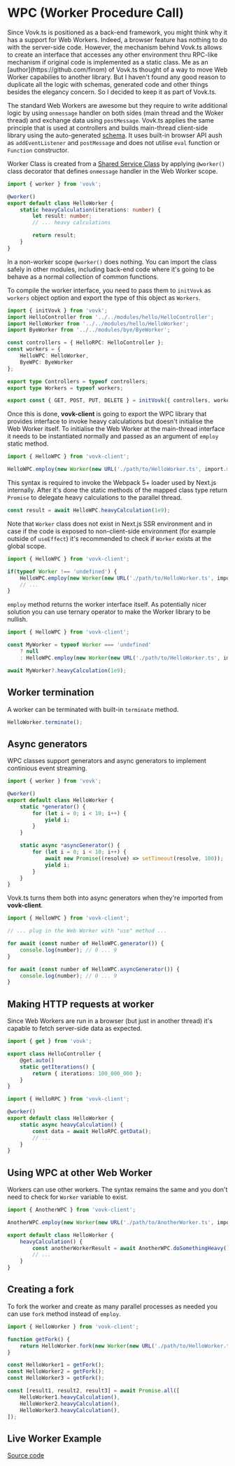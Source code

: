 
# WPC (Worker Procedure Call)

<Callout type="info" emoji="ℹ️">
  Since Vovk.ts is positioned as a back-end framework, you might think why it has a support for Web Workers. Indeed, a browser feature has nothing to do with the server-side code. However, the mechanism behind Vovk.ts allows to create an interface that accesses any other environment thru RPC-like mechanism if original code is implemented as a static class. Me as an [author](https://github.com/finom) of Vovk.ts thought of a way to move Web Worker capabilies to another library. But I haven't found any good reason to duplicate all the logic with schemas, generated code and other things besides the elegancy concern. So I decided to keep it as part of Vovk.ts.
</Callout> 


The standard Web Workers are awesome but they require to write additional logic by using `onmessage` handler on both sides (main thread and the Woker thread) and exchange data using `postMessage`. Vovk.ts applies the same principle that is used at controllers and builds main-thread client-side library using the auto-generated [schema](/schema). It uses built-in browser API aush as `addEventListener` and `postMessage` and does not utilise `eval` function or `Function` constructor.

Worker Class is created from a [Shared Service Class](/shared-service) by applying `@worker()` class decorator that defines `onmessage` handler in the Web Worker scope.

```ts filename="/src/modules/hello/HelloWorker.ts"
import { worker } from 'vovk';

@worker()
export default class HelloWorker {
    static heavyCalculation(iterations: number) {
        let result: number;
        // ... heavy calculations

        return result;
    }
}
```

In a non-worker scope `@worker()` does nothing. You can import the class safely in other modules, including back-end code where it's going to be behave as a normal collection of common functions. 

To compile the worker interface, you need to pass them to `initVovk` as `workers` object option and export the type of this object as `Workers`.


```ts filename="/src/app/api/[[...vovk]]/route.ts"
import { initVovk } from 'vovk';
import HelloController from '../../modules/hello/HelloController';
import HelloWorker from '../../modules/hello/HelloWorker';
import ByeWorker from '../../modules/bye/ByeWorker';

const controllers = { HelloRPC: HelloController };
const workers = { 
    HelloWPC: HelloWorker, 
    ByeWPC: ByeWorker 
};

export type Controllers = typeof controllers;
export type Workers = typeof workers;

export const { GET, POST, PUT, DELETE } = initVovk({ controllers, workers });
```


Once this is done, **vovk-client** is going to export the WPC library that provides interface to invoke heavy calculations but doesn't initialise the Web Worker itself. To initialise the Web Worker at the main-thread interface it needs to be instantiated normally and passed as an argument of `employ` static method.

```ts
import { HelloWPC } from 'vovk-client';

HelloWPC.employ(new Worker(new URL('./path/to/HelloWorker.ts', import.meta.url)));
```

This syntax is required to invoke the Webpack 5+ loader used by Next.js internally. After it's done the static methods of the mapped class type return `Promise` to delegate heavy calculations to the parallel thread.

```ts
const result = await HelloWPC.heavyCalculation(1e9);
```

Note that `Worker` class does not exist in Next.js SSR environment and in case if the code is exposed to non-client-side environment (for example outside of `useEffect`) it's recommended to check if `Worker` exists at the global scope.

```ts
import { HelloWPC } from 'vovk-client';

if(typeof Worker !== 'undefined') {
    HelloWPC.employ(new Worker(new URL('./path/to/HelloWorker.ts', import.meta.url)));
    // ...
}
```

`employ` method returns the worker interface itself. As potentially nicer solution you can use ternary operator to make the Worker library to be nullish.

```ts
import { HelloWPC } from 'vovk-client';

const MyWorker = typeof Worker === 'undefined' 
    ? null 
    : HelloWPC.employ(new Worker(new URL('./path/to/HelloWorker.ts', import.meta.url)));

await MyWorker?.heavyCalculation(1e9);
```

## Worker termination

A worker can be terminated with built-in `terminate` method.

```ts
HelloWorker.terminate();
```

## Async generators

WPC classes support generators and async generators to implement continious event streaming. 

```ts filename="/src/modules/hello/HelloWorker.ts"
import { worker } from 'vovk';

@worker()
export default class HelloWorker {
    static *generator() {
        for (let i = 0; i < 10; i++) {
            yield i;
        }
    }

    static async *asyncGenerator() {
        for (let i = 0; i < 10; i++) {
            await new Promise((resolve) => setTimeout(resolve, 100));
            yield i;
        }
    }
}
```

Vovk.ts turns them both into async generators when they're imported from **vovk-client**.

```ts
import { HelloWPC } from 'vovk-client';

// ... plug in the Web Worker with "use" method ...

for await (const number of HelloWPC.generator()) {
    console.log(number); // 0 ... 9
}

for await (const number of HelloWPC.asyncGenerator()) {
    console.log(number); // 0 ... 9
}
```

## Making HTTP requests at worker

Since Web Workers are run in a browser (but just in another thread) it's capable to fetch server-side data as expected.

```ts filename="/src/modules/hello/HelloController.ts"
import { get } from 'vovk';

export class HelloController {
    @get.auto()
    static getIterations() {
        return { iterations: 100_000_000 };
    }
}
```

```ts filename="/src/modules/hello/HelloWorker.ts"
import { HelloRPC } from 'vovk-client';

@worker()
export default class HelloWorker {
    static async heavyCalculation() {
        const data = await HelloRPC.getData();
        // ...
    }
}
```

## Using WPC at other Web Worker

Workers can use other workers. The syntax remains the same and you don't need to check for `Worker` variable to exist.

```ts
import { AnotherWPC } from 'vovk-client';

AnotherWPC.employ(new Worker(new URL('./path/to/AnotherWorker.ts', import.meta.url)));

export default class HelloWorker {
    heavyCalculation() {
        const anotherWorkerResult = await AnotherWPC.doSomethingHeavy();
        // ...
    }
}
```

## Creating a fork

To fork the worker and create as many parallel processes as needed you can use `fork` method instead of `employ`.

```ts
import { HelloWorker } from 'vovk-client';

function getFork() {
    return HelloWorker.fork(new Worker(new URL('./path/to/HelloWorker.ts', import.meta.url)));
}

const HelloWorker1 = getFork();
const HelloWorker2 = getFork();
const HelloWorker3 = getFork();

const [result1, result2, result3] = await Promise.all([
    HelloWorker1.heavyCalculation(),
    HelloWorker2.heavyCalculation(),
    HelloWorker3.heavyCalculation(),
]);
```

## Live Worker Example

<div className="doc-live-example">
    <LiveWorkerExample />
</div>
<Tabs items={['WPC Class', 'Component']}>
  <Tabs.Tab><HelloWorker /></Tabs.Tab>
  <Tabs.Tab><WorkerExample /></Tabs.Tab>
</Tabs>

[Source code](https://github.com/finom/vovk-examples)
